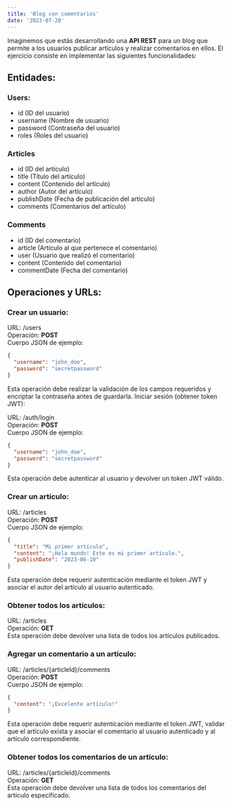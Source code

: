```yaml
---
title: 'Blog con comentarios'
date: '2023-07-20'
---
```


Imaginemos que estás desarrollando una **API REST** para un blog que permite a los usuarios publicar artículos y realizar comentarios en ellos. El ejercicio consiste en implementar las siguientes funcionalidades:

## **Entidades:**
### **Users:**
- id (ID del usuario)
- username (Nombre de usuario)
- password (Contraseña del usuario)
- roles (Roles del usuario)

### **Articles**
- id (ID del artículo)
- title (Título del artículo)
- content (Contenido del artículo)
- author (Autor del artículo)
- publishDate (Fecha de publicación del artículo)
- comments (Comentarios del artículo)

### **Comments**
- id (ID del comentario)
- article (Artículo al que pertenece el comentario)
- user (Usuario que realizó el comentario)
- content (Contenido del comentario)
- commentDate (Fecha del comentario)

## **Operaciones y URLs:**
### **Crear un usuario:**

URL: /users  
Operación: **POST**  
Cuerpo JSON de ejemplo:  
```json
{
  "username": "john_doe",
  "password": "secretpassword"
}
```
Esta operación debe realizar la validación de los campos requeridos y encriptar la contraseña antes de guardarla.
Iniciar sesión (obtener token JWT):

URL: /auth/login  
Operación: **POST**  
Cuerpo JSON de ejemplo:  

```json
{
  "username": "john_doe",
  "password": "secretpassword"
}
```

Esta operación debe autenticar al usuario y devolver un token JWT válido.

### **Crear un artículo:**

URL: /articles  
Operación: **POST**  
Cuerpo JSON de ejemplo:  

```json
{
  "title": "Mi primer artículo",
  "content": "¡Hola mundo! Este es mi primer artículo.",
  "publishDate": "2023-06-10"
}
```

Esta operación debe requerir autenticación mediante el token JWT y asociar el autor del artículo al usuario autenticado.

### **Obtener todos los artículos:**

URL: /articles  
Operación: **GET**  
Esta operación debe devolver una lista de todos los artículos publicados.  

### **Agregar un comentario a un artículo:**

URL: /articles/{articleId}/comments  
Operación: **POST**  
Cuerpo JSON de ejemplo:  

```json
{
  "content": "¡Excelente artículo!"
}
```

Esta operación debe requerir autenticación mediante el token JWT, validar que el artículo exista y asociar el comentario al usuario autenticado y al artículo correspondiente.

### **Obtener todos los comentarios de un artículo:**

URL: /articles/{articleId}/comments  
Operación: **GET**  
Esta operación debe devolver una lista de todos los comentarios del artículo especificado.